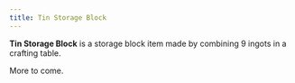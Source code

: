 ```yaml
---
title: Tin Storage Block
---
```


<ItemImage file="tin_storage_block" alt="Tin Storage Block" size="200" />

**Tin Storage Block** is a storage block item made by combining 9 ingots in a crafting table.

More to come.
